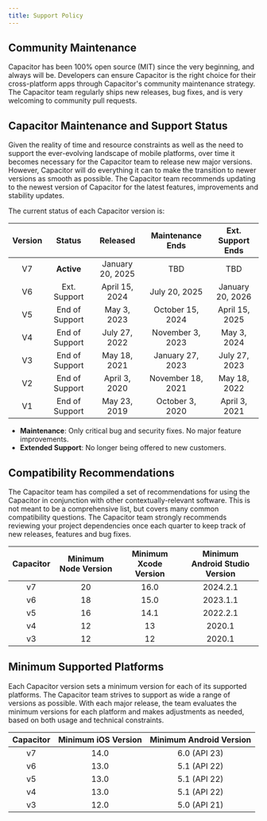 ```yaml
---
title: Support Policy
---
```


<head>
  <title>App Development Support Policy - Capacitor</title>
  <meta
    name="description"
    content="Capacitor is 100% open-source (MIT), and always will be. Read our support policy to see why users know Capacitor is the right choice for app development."
  />
</head>

## Community Maintenance

Capacitor has been 100% open source (MIT) since the very beginning, and always will be. Developers can ensure Capacitor is the right choice for their cross-platform apps through Capacitor's community maintenance strategy. The Capacitor team regularly ships new releases, bug fixes, and is very welcoming to community pull requests.

## Capacitor Maintenance and Support Status

Given the reality of time and resource constraints as well as the need to support the ever-evolving landscape of mobile platforms, over time it becomes necessary for the Capacitor team to release new major versions. However, Capacitor will do everything it can to make the transition to newer versions as smooth as possible. The Capacitor team recommends updating to the newest version of Capacitor for the latest features, improvements and stability updates.

The current status of each Capacitor version is:

| Version |      Status      |    Released    | Maintenance Ends  | Ext. Support Ends |
| :-----: | :--------------: | :------------: | :---------------: | :---------------: |
|   V7    |    **Active**    |January 20, 2025|        TBD        |        TBD        |
|   V6    |   Ext. Support   | April 15, 2024 |   July 20, 2025   | January 20, 2026  |
|   V5    |  End of Support  |   May 3, 2023  | October 15, 2024  |  April 15, 2025   |
|   V4    |  End of Support  |  July 27, 2022 | November 3, 2023  |    May 3, 2024    |
|   V3    |  End of Support  |  May 18, 2021  | January 27, 2023  |   July 27, 2023   |
|   V2    |  End of Support  |  April 3, 2020 | November 18, 2021 |   May 18, 2022    |
|   V1    |  End of Support  |  May 23, 2019  |  October 3, 2020  |   April 3, 2021   |

- **Maintenance**: Only critical bug and security fixes. No major feature improvements.
- **Extended Support**: No longer being offered to new customers. 

## Compatibility Recommendations

The Capacitor team has compiled a set of recommendations for using the Capacitor in conjunction with other contextually-relevant software. This is not meant to be a comprehensive list, but covers many common compatibility questions. The Capacitor team strongly recommends reviewing your project dependencies once each quarter to keep track of new releases, features and bug fixes.

| Capacitor | Minimum Node Version | Minimum Xcode Version | Minimum Android Studio Version |
| :-------: | :------------------: | :-------------------: | :----------------------------: |
|    v7     |          20          |         16.0          |            2024.2.1            |
|    v6     |          18          |         15.0          |            2023.1.1            |
|    v5     |          16          |         14.1          |            2022.2.1            |
|    v4     |          12          |          13           |             2020.1             |
|    v3     |          12          |          12           |             2020.1             |

## Minimum Supported Platforms

Each Capacitor version sets a minimum version for each of its supported platforms. The Capacitor team strives to support as wide a range of versions as possible. With each major release, the team evaluates the minimum versions for each platform and makes adjustments as needed, based on both usage and technical constraints.

| Capacitor | Minimum iOS Version | Minimum Android Version |
| :-------: | :-----------------: | :---------------------: |
|    v7     |        14.0         |      6.0 (API 23)       |
|    v6     |        13.0         |      5.1 (API 22)       |
|    v5     |        13.0         |      5.1 (API 22)       |
|    v4     |        13.0         |      5.1 (API 22)       |
|    v3     |        12.0         |      5.0 (API 21)       |
